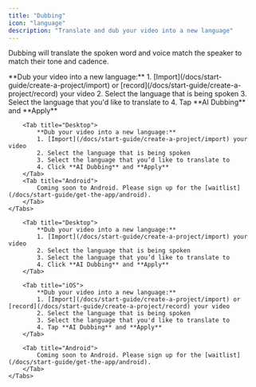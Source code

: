 ```yaml
---
title: "Dubbing"
icon: "language"
description: "Translate and dub your video into a new language"
---
```


Dubbing will translate the spoken word and voice match the speaker to match their tone and cadence.


<div id="ios-tab">
    <Tabs>
        <Tab title="iOS">
            **Dub your video into a new language:**
            1. [Import](/docs/start-guide/create-a-project/import) or [record](/docs/start-guide/create-a-project/record) your video
            2. Select the language that is being spoken
            3. Select the language that you'd like to translate to
            4. Tap **AI Dubbing** and **Apply**
        </Tab>

        <Tab title="Desktop">
            **Dub your video into a new language:**
            1. [Import](/docs/start-guide/create-a-project/import) your video
            2. Select the language that is being spoken
            3. Select the language that you’d like to translate to
            4. Click **AI Dubbing** and **Apply**
        </Tab>
        <Tab title="Android">
            Coming soon to Android. Please sign up for the [waitlist](/docs/start-guide/get-the-app/android).
        </Tab>
    </Tabs>
</div>


<div id="desktop-tab">
    <Tabs>

        <Tab title="Desktop">
            **Dub your video into a new language:**
            1. [Import](/docs/start-guide/create-a-project/import) your video
            2. Select the language that is being spoken
            3. Select the language that you’d like to translate to
            4. Click **AI Dubbing** and **Apply**
        </Tab>

        <Tab title="iOS">
            **Dub your video into a new language:**
            1. [Import](/docs/start-guide/create-a-project/import) or [record](/docs/start-guide/create-a-project/record) your video
            2. Select the language that is being spoken
            3. Select the language that you'd like to translate to
            4. Tap **AI Dubbing** and **Apply**
        </Tab>

        <Tab title="Android">
            Coming soon to Android. Please sign up for the [waitlist](/docs/start-guide/get-the-app/android).
        </Tab>
    </Tabs>
</div>
